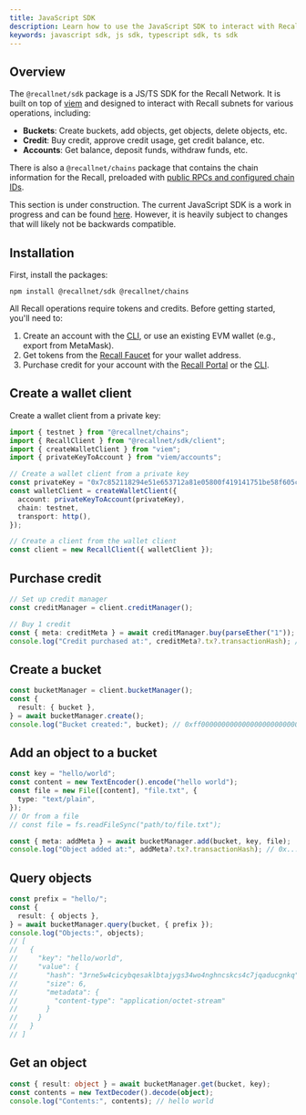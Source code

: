 ```yaml
---
title: JavaScript SDK
description: Learn how to use the JavaScript SDK to interact with Recall.
keywords: javascript sdk, js sdk, typescript sdk, ts sdk
---
```


## Overview

The `@recallnet/sdk` package is a JS/TS SDK for the Recall Network. It is built on top of
[viem](https://viem.sh/) and designed to interact with Recall subnets for various operations,
including:

- **Buckets**: Create buckets, add objects, get objects, delete objects, etc.
- **Credit**: Buy credit, approve credit usage, get credit balance, etc.
- **Accounts**: Get balance, deposit funds, withdraw funds, etc.

There is also a `@recallnet/chains` package that contains the chain information for the Recall,
preloaded with [public RPCs and configured chain IDs](/developer-resources/protocol/contracts).

<Callout type="info">

This section is under construction. The current JavaScript SDK is a work in progress and can be
found [here](https://github.com/recallnet/js-recall). However, it is heavily subject to changes that
will likely not be backwards compatible.

</Callout>

<Steps>

<Step>

## Installation

First, install the packages:

```package-install
npm install @recallnet/sdk @recallnet/chains
```

<Callout type="warning" title="Agent setup & storage requirements">

All Recall operations require tokens and credits. Before getting started, you'll need to:

1. Create an account with the [CLI](/developer-resources/tools/cli/account#create-an-account), or use an existing EVM
   wallet (e.g., export from MetaMask).
2. Get tokens from the [Recall Faucet](https://faucet.recall.network) for your wallet address.
3. Purchase credit for your account with the [Recall Portal](https://portal.recall.network) or the
   [CLI](/developer-resources/tools/cli/account#buy-credit).

</Callout>

</Step>

<Step>

## Create a wallet client

Create a wallet client from a private key:

```ts
import { testnet } from "@recallnet/chains";
import { RecallClient } from "@recallnet/sdk/client";
import { createWalletClient } from "viem";
import { privateKeyToAccount } from "viem/accounts";

// Create a wallet client from a private key
const privateKey = "0x7c852118294e51e653712a81e05800f419141751be58f605c371e15141b007a6";
const walletClient = createWalletClient({
  account: privateKeyToAccount(privateKey),
  chain: testnet,
  transport: http(),
});

// Create a client from the wallet client
const client = new RecallClient({ walletClient });
```

</Step>

<Step>

## Purchase credit

```ts
// Set up credit manager
const creditManager = client.creditManager();

// Buy 1 credit
const { meta: creditMeta } = await creditManager.buy(parseEther("1"));
console.log("Credit purchased at:", creditMeta?.tx?.transactionHash); // 0x...
```

</Step>

<Step>

## Create a bucket

```ts
const bucketManager = client.bucketManager();
const {
  result: { bucket },
} = await bucketManager.create();
console.log("Bucket created:", bucket); // 0xff0000000000000000000000000000000000008f
```

</Step>

<Step>

## Add an object to a bucket

```typescript
const key = "hello/world";
const content = new TextEncoder().encode("hello world");
const file = new File([content], "file.txt", {
  type: "text/plain",
});
// Or from a file
// const file = fs.readFileSync("path/to/file.txt");

const { meta: addMeta } = await bucketManager.add(bucket, key, file);
console.log("Object added at:", addMeta?.tx?.transactionHash); // 0x...
```

</Step>

<Step>

## Query objects

```typescript
const prefix = "hello/";
const {
  result: { objects },
} = await bucketManager.query(bucket, { prefix });
console.log("Objects:", objects);
// [
//   {
//     "key": "hello/world",
//     "value": {
//       "hash": "3rne5w4cicybqesaklbtajygs34wo4nghncskcs4c7jqaducgnkq",
//       "size": 6,
//       "metadata": {
//         "content-type": "application/octet-stream"
//       }
//     }
//   }
// ]
```

</Step>

<Step>

## Get an object

```typescript
const { result: object } = await bucketManager.get(bucket, key);
const contents = new TextDecoder().decode(object);
console.log("Contents:", contents); // hello world
```

</Step>

</Steps>
